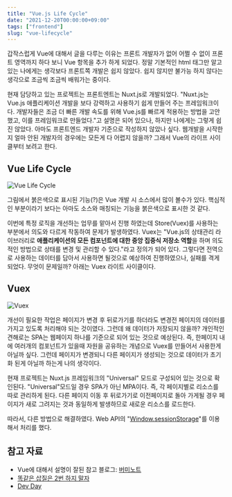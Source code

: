 ```yaml
---
title: "Vue.js Life Cycle"
date: "2021-12-20T00:00:00+09:00"
tags: ["frontend"]
slug: "vue-lifecycle"
---
```


갑작스럽게 Vue에 대해서 글을 다루는 이유는 프론트 개발자가 없어 어쩔 수 없이 프론트 영역까지 하다 보니 Vue 항목을 추가 하게 되었다. 정말 기본적인 html 태그만 알고 있는 나에게는 생각보다 프론트쪽 개발은 쉽지 않았다. 쉽지 않지만 불가능 하지 않다는 생각으로 조금씩 조금씩 배워가는 중이다.

현재 담당하고 있는 프로젝트는 프론트엔트는 Nuxt.js로 개발되었다. "Nuxt.js는 Vue.js 애플리케이션 개발을 보다 강력하고 사용하기 쉽게 만들어 주는 프레임워크이다. 개발자들은 조금 더 빠른 개발 속도를 위해 Vue.js를 빠르게 적용하는 방법을 고안했고, 이를 프레임워크로 만들었다."고 설명은 되어 있으나, 하지만 나에게는 그렇게 쉽진 않았다. 아마도 프론트엔드 개발자 기준으로 작성하지 않았나 싶다. 웹개발을 시작한지 얼마 안된 개발자의 경우에는 모든게 다 어렵지 않을까? 그래서 Vue의 라이프 사이클부터 보려고 한다.

## Vue Life Cycle

![Vue Life Cycle](https://github.com/choongbeom/choongbeom.github.io/blob/main/posts/Img/vuelifecycle.png?raw=true)

그림에서 붉은색으로 표시된 기능(?)은 Vue 개발 시 소스에서 많이 볼수가 있다. 핵심적인 부분이라기 보다는 아마도 소스와 매칭되는 기능을 붉은색으로 표시한 것 같다.

이번에 특정 로직을 개선하는 업무를 맡아서 진행 하였는데 Store(Vuex)를 사용하는 부분에서 의도와 다르게 작동하여 문제가 발생하였다. Vuex는 "Vue.js의 상태관리 라이브러리로 **애플리케이션의 모든 컴포넌트에 대한 중앙 집중식 저장소 역할**을 하며 의도적인 방법으로 상태를 변경 및 관리할 수 있다."라고 정의가 되어 있다. 그렇다면 전역으로 사용하는 데이터를 담아서 사용하면 될것으로 예상하여 진행하였으나, 실패를 격게 되었다. 무엇이 문제일까? 아래는 Vuex 라이트 사이클이다.

## Vuex

![Vuex](https://github.com/choongbeom/choongbeom.github.io/blob/main/posts/Img/vuex.png?raw=true)

개선이 필요한 작업은 페이지가 변경 후 뒤로가기를 하더라도 변경전 페이지의 데이터를 가지고 있도록 처리해야 되는 것이였다. 그런데 왜 데이터가 저장되지 않을까? 개인적인 견해로는 SPA는 웹페이지 하나를 기준으로 되어 있는 것으로 예상된다. 즉, 한페이지 내에 여러개의 컴포넌트가 있을때 자원을 공유하는 개념으로 Vuex를 만들어서 사용한게 아닐까 싶다. 그런데 페이지가 변경되니 다른 페이지가 생성되는 것으로 데이터가 초기화 된게 아닐까 하는게 나의 생각이다.

현재 프로젝트는 Nuxt.js 프레임워크의 "Universal" 모드로 구성되어 있는 것으로 확인된다. "Universal"모드일 경우 SPA가 아닌 MPA이다. 즉, 각 페이지별로 리소스를 따로 관리하게 된다. 다른 페이지 이동 후 뒤로가기로 이전페이지로 돌아 가게될 경우 페이지가 새로 그려지는 것과 동일하게 발생하므로 새로운 리소스를 로드한다.

따라서, 다른 방법으로 해결하였다. Web API의 "[Window.sessionStorage](https://developer.mozilla.org/ko/docs/Web/API/Window/sessionStorage)"를 이용해서 처리를 했다.



## 참고 자료
- Vue에 대해서 설명이 잘된 참고 블로그: [버미노트](https://beomy.tistory.com/47)
- [똑같은 삽질은 2번 하지 말자](https://heewon26.tistory.com/156)
- [Dev Day](https://day0404.tistory.com/8)